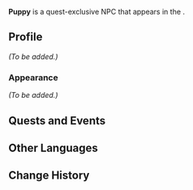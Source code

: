 {{Meta
<!-- Remove this template after adding the missing info -->
|missing_NPC_profile  = yes
<!--
|missing_NPC_idle     = yes
|missing_NPC_dialogue = yes
-->
}}
{{Character Infobox
|type             = Quest NPC
|group            = Dog NPCs
|image            = NPC Puppy.png
|realname         = <!-- Optional, if different from in-game name -->
|deceased         = <!-- Past (for deceased prior to events of the game) or free response -->
|region           = Fontaine
|location         = Fontaine
|affiliation      = 
|title            = 

|ancestry         = <!-- Clan/family -->
|father           = 
|mother           = 
|spouse           = 
|sibling          = 
|child            = 
|relative         = 

|voiceEN          = 
|voiceCN          = 
|voiceJP          = 
|voiceKR          = 
}}
'''Puppy''' is a quest-exclusive NPC that appears in the {{Quest|Pursuit (Part 1)}}.
<!--
==Location==
{{subst:#tag:gallery|
NPC Location {{subst:#titleparts:{{subst:PAGENAME}}}}.png{{subst:!}}{{subst:#titleparts:{{subst:PAGENAME}}}}'s location
NPC Location {{subst:#titleparts:{{subst:PAGENAME}}}} Context.png{{subst:!}}Additional context
}}
-->
==Profile==
<!--Detailed story/lore information goes here.-->
''(To be added.)''

===Appearance===
<!--Keep appearance section short and concise. Limit to 2 paragraphs with 3-4 sentences each.-->
''(To be added.)''

==Quests and Events==
{{Quests and Events}}
<!--
==Idle Quotes==
{{Dialogue Start}}
: {{DIcon|Idle}} {{Tx}}
:: {{A|VO {{subst:#titleparts:{{subst:PAGENAME}}}} 01.ogg}} "{{Tx}}"
{{Dialogue End}}

==Dialogue==
{{Dialogue Start}}
:'''{{subst:#titleparts:{{subst:PAGENAME}}}}:''' 
:{{DIcon}}
{{Dialogue End}}
<!--
==Event Dialogue==
===Event Name===
{{Dialogue Start}}
:'''{{subst:#titleparts:{{subst:PAGENAME}}}}:'''
{{Dialogue End}}
-->
==Other Languages==
{{Other Languages|default_hidden=1
|en      = Puppy
|zhs     = 「小狗」
|zhs_rm  = "Xiǎogǒu"
|zht     = 「小狗」
|zht_rm  = "Xiǎogǒu"
|ja      = 「子犬」
|ja_rm   = "Koinu"
|ko      = 「강아지」
|es      = Perrito
|fr      = Toutou
|ru      = «Собачка»
|th      = "หมาน้อย"
|th_rm   = 
|vi      = Chó Nhỏ
|de      = „Hündchen“
|id      = "Anjing Kecil"
|pt      = Filhote
|tr      = Yavru Köpek
|it      = Cagnolino
}}

==Change History==
{{Change History|4.2}}
<!--
==References==
{{Reflist}}
-->